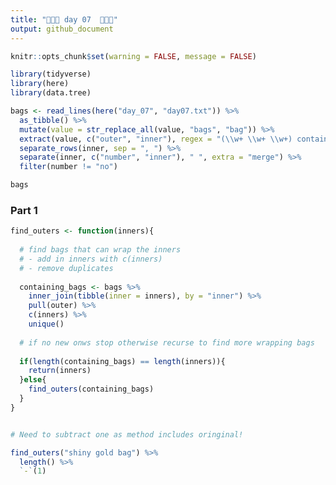 ```yaml
---
title: "🎄🎄🎄 day 07  🎄🎄🎄"
output: github_document
---
```

```r
knitr::opts_chunk$set(warning = FALSE, message = FALSE)
```

```r
library(tidyverse)
library(here)
library(data.tree)
```

```r
bags <- read_lines(here("day_07", "day07.txt")) %>% 
  as_tibble() %>% 
  mutate(value = str_replace_all(value, "bags", "bag")) %>% 
  extract(value, c("outer", "inner"), regex = "(\\w+ \\w+ \\w+) contain (.+)\\.") %>% 
  separate_rows(inner, sep = ", ") %>%
  separate(inner, c("number", "inner"), " ", extra = "merge") %>% 
  filter(number != "no")

bags
```


### Part 1

```r
find_outers <- function(inners){
  
  # find bags that can wrap the inners
  # - add in inners with c(inners)
  # - remove duplicates
  
  containing_bags <- bags %>% 
    inner_join(tibble(inner = inners), by = "inner") %>% 
    pull(outer) %>% 
    c(inners) %>% 
    unique()
  
  # if no new onws stop otherwise recurse to find more wrapping bags
  
  if(length(containing_bags) == length(inners)){
    return(inners)
  }else{
    find_outers(containing_bags)
  }
}


# Need to subtract one as method includes oringinal!

find_outers("shiny gold bag") %>% 
  length() %>% 
  `-`(1)

```



